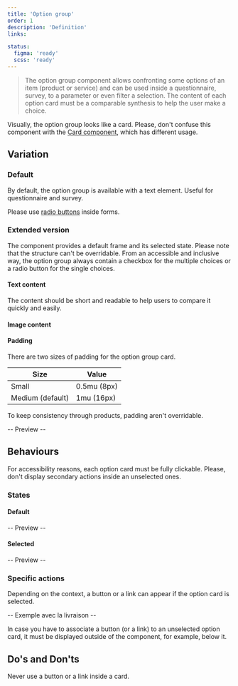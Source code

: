```yaml
---
title: 'Option group'
order: 1
description: 'Definition'
links:

status:
  figma: 'ready'
  scss: 'ready'
---
```


> The option group component allows confronting some options of an item (product or service) and can be used inside a questionnaire, survey, to a parameter or even filter a selection. The content of each option card must be a comparable synthesis to help the user make a choice.

<Preview path="default" nude />

<Highlight theme="warning" title="Be aware">

Visually, the option group looks like a card. Please, don't confuse this component with the [Card component](/Components/Cards), which has different usage.

</Highlight>

## Variation

### Default

By default, the option group is available with a text element. Useful for questionnaire and survey.

<Highlight theme="warning" title="Be aware">

Please use [radio buttons](/Components/Form/Radio) inside forms.

</Highlight>

### Extended version

<Preview path="extended" nude />

The component provides a default frame and its selected state. Please note that the structure can't be overridable.
From an accessible and inclusive way, the option group always contain a checkbox for the multiple choices or a radio button for the single choices.

#### Text content

The content should be short and readable to help users to compare it quickly and easily.

#### Image content

#### Padding

There are two sizes of padding for the option group card.

| Size             | Value       |
| ---------------- | ----------- |
| Small            | 0.5mu (8px) |
| Medium (default) | 1mu (16px)  |

<Highlight theme="warning" title="Be aware">

To keep consistency through products, padding aren't overridable.

</Highlight>

-- Preview --

## Behaviours

For accessibility reasons, each option card must be fully clickable. Please, don't display secondary actions inside an unselected ones.

### States

#### Default

-- Preview --

#### Selected

-- Preview --

### Specific actions

Depending on the context, a button or a link can appear if the option card is selected.

-- Exemple avec la livraison --

<Highlight theme="tips" title="Good to know">

In case you have to associate a button (or a link) to an unselected option card, it must be displayed outside of the component, for example, below it.

</Highlight>

## Do's and Don'ts

<HintItem dont>Never use a button or a link inside a card.</HintItem>
